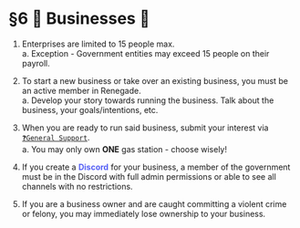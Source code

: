 # §6 📇 Businesses 📇

1. Enterprises are limited to 15 people max.\
a. Exception - Government entities may exceed 15 people on their payroll.

2. To start a new business or take over an existing business, you must be an active member in Renegade.\
a. Develop your story towards running the business. Talk about the business, your goals/intentions, etc.

3. When you are ready to run said business, submit your interest via [`❓General Support`](https://discord.com/channels/1083964697532973157/1083965258240110594).\
a. You may only own **ONE** gas station - choose wisely!

4. If you create a <font color="#5661F5"> **Discord** </font> for your business, a member of the government must be in the Discord with full admin permissions or able to see all channels with no restrictions. 

5. If you are a business owner and are caught committing a violent crime or felony, you may immediately lose ownership to your business.